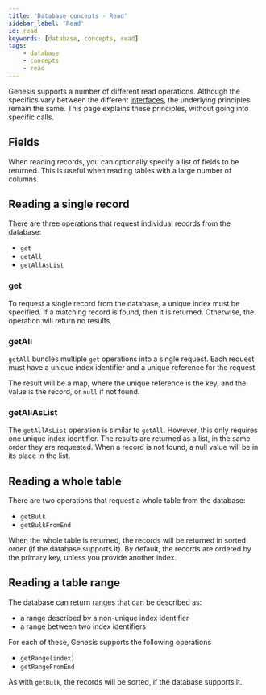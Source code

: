 ```yaml
---
title: 'Database concepts - Read'
sidebar_label: 'Read'
id: read
keywords: [database, concepts, read]
tags:
    - database
    - concepts
    - read
---
```




Genesis supports a number of different read operations. Although the specifics vary between the different [interfaces](../../02_database/07_types-of-api/00_index.mdx), the underlying principles remain the same. This page explains these principles, without going into specific calls.

Fields[​](../../../database/database-concepts/read/#fieldsdirect-link-to-heading)
----------------------------------------------------------------------------------------------------------------------------------------

When reading records, you can optionally specify a list of fields to be returned. This is useful when reading tables with a large number of columns.

Reading a single record[​](../../../database/database-concepts/read/#reading-a-single-recorddirect-link-to-heading)
--------------------------------------------------------------------------------------------------------------------------------------------------------------------------

There are three operations that request individual records from the database:

-   `get`
-   `getAll`
-   `getAllAsList`

### get[​](../../../database/database-concepts/read/#getdirect-link-to-heading)

To request a single record from the database, a unique index must be specified. If a matching record is found, then it is returned. Otherwise, the operation will return no results.

### getAll[​](../../../database/database-concepts/read/#getalldirect-link-to-heading)

`getAll` bundles multiple `get` operations into a single request. Each request must have a unique index identifier and a unique reference for the request.

The result will be a map, where the unique reference is the key, and the value is the record, or `null` if not found.

### getAllAsList[​](../../../database/database-concepts/read/#getallaslistdirect-link-to-heading)

The `getAllAsList` operation is similar to `getAll`. However, this only requires one unique index identifier. The results are returned as a list, in the same order they are requested. When a record is not found, a null value will be in its place in the list.

Reading a whole table[​](../../../database/database-concepts/read/#reading-a-whole-tabledirect-link-to-heading)
----------------------------------------------------------------------------------------------------------------------------------------------------------------------

There are two operations that request a whole table from the database:

-   `getBulk`
-   `getBulkFromEnd`

When the whole table is returned, the records will be returned in sorted order (if the database supports it). By default, the records are ordered by the primary key, unless you provide another index.

Reading a table range[​](../../../database/database-concepts/read/#reading-a-table-rangedirect-link-to-heading)
----------------------------------------------------------------------------------------------------------------------------------------------------------------------

The database can return ranges that can be described as:

-   a range described by a non-unique index identifier
-   a range between two index identifiers

For each of these, Genesis supports the following operations

-   `getRange(index)`
-   `getRangeFromEnd`

As with `getBulk`, the records will be sorted, if the database supports it.

